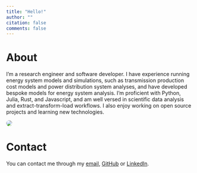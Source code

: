 ```yaml
---
title: "Hello!"
author: ""
citation: false
comments: false
---
```


# About

::: {.grid .align-items-center .align-content-center}

::: {.g-col-12 .g-col-sm-8}

I'm a research engineer and software developer.
I have experience running energy system models and simulations, such as transmission production cost models and power distribution system analyses, and have developed bespoke models for energy system analysis.
I'm proficient with Python, Julia, Rust, and Javascript, and am well versed in scientific data analysis and extract-transform-load workflows. I also enjoy working on open source projects and learning new technologies.

:::


::: {.g-col-12 .g-col-sm-4}

```{=html}
<div class="grid" style="--bs-columns: 1; row-gap: 0;">
  <picture>
    <img class="img-fluid" style="border-radius: 50%;" src="https://avatars.githubusercontent.com/u/1813121?v=4">
  </picture>
</div>
```

:::

:::

# Contact

You can contact me through my [email](mailto:me@kdheepak.com), [GitHub](https://github.com/kdheepak) or [LinkedIn](https://www.linkedin.com/in/dheepak-krishnamurthy/).
